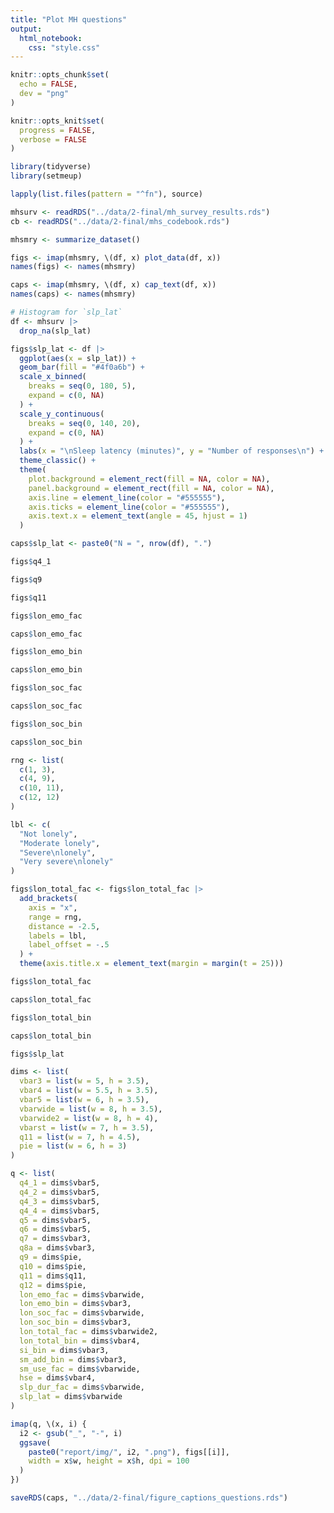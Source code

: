 ```yaml
---
title: "Plot MH questions"
output:
  html_notebook:
    css: "style.css"
---
```


```r
knitr::opts_chunk$set(
  echo = FALSE,
  dev = "png"
)

knitr::opts_knit$set(
  progress = FALSE,
  verbose = FALSE
)
```

```r
library(tidyverse)
library(setmeup)
```

```r
lapply(list.files(pattern = "^fn"), source)
```

```r
mhsurv <- readRDS("../data/2-final/mh_survey_results.rds")
cb <- readRDS("../data/2-final/mhs_codebook.rds")
```

```r
mhsmry <- summarize_dataset()
```

```r
figs <- imap(mhsmry, \(df, x) plot_data(df, x))
names(figs) <- names(mhsmry)

caps <- imap(mhsmry, \(df, x) cap_text(df, x))
names(caps) <- names(mhsmry)
```

```r
# Histogram for `slp_lat`
df <- mhsurv |>
  drop_na(slp_lat)

figs$slp_lat <- df |>
  ggplot(aes(x = slp_lat)) +
  geom_bar(fill = "#4f0a6b") +
  scale_x_binned(
    breaks = seq(0, 180, 5),
    expand = c(0, NA)
  ) +
  scale_y_continuous(
    breaks = seq(0, 140, 20),
    expand = c(0, NA)
  ) +
  labs(x = "\nSleep latency (minutes)", y = "Number of responses\n") +
  theme_classic() +
  theme(
    plot.background = element_rect(fill = NA, color = NA),
    panel.background = element_rect(fill = NA, color = NA),
    axis.line = element_line(color = "#555555"),
    axis.ticks = element_line(color = "#555555"),
    axis.text.x = element_text(angle = 45, hjust = 1)
  )

caps$slp_lat <- paste0("N = ", nrow(df), ".")
```

```r
figs$q4_1
```

```r
figs$q9
```

```r
figs$q11
```

```r
figs$lon_emo_fac
```

```r
caps$lon_emo_fac
```

```r
figs$lon_emo_bin
```

```r
caps$lon_emo_bin
```

```r
figs$lon_soc_fac
```

```r
caps$lon_soc_fac
```

```r
figs$lon_soc_bin
```

```r
caps$lon_soc_bin
```

```r
rng <- list(
  c(1, 3),
  c(4, 9),
  c(10, 11),
  c(12, 12)
)

lbl <- c(
  "Not lonely",
  "Moderate lonely",
  "Severe\nlonely",
  "Very severe\nlonely"
)

figs$lon_total_fac <- figs$lon_total_fac |>
  add_brackets(
    axis = "x",
    range = rng,
    distance = -2.5,
    labels = lbl,
    label_offset = -.5
  ) +
  theme(axis.title.x = element_text(margin = margin(t = 25)))

figs$lon_total_fac
```

```r
caps$lon_total_fac
```

```r
figs$lon_total_bin
```

```r
caps$lon_total_bin
```

```r
figs$slp_lat
```

```r
dims <- list(
  vbar3 = list(w = 5, h = 3.5),
  vbar4 = list(w = 5.5, h = 3.5),
  vbar5 = list(w = 6, h = 3.5),
  vbarwide = list(w = 8, h = 3.5),
  vbarwide2 = list(w = 8, h = 4),
  vbarst = list(w = 7, h = 3.5),
  q11 = list(w = 7, h = 4.5),
  pie = list(w = 6, h = 3)
)

q <- list(
  q4_1 = dims$vbar5,
  q4_2 = dims$vbar5,
  q4_3 = dims$vbar5,
  q4_4 = dims$vbar5,
  q5 = dims$vbar5,
  q6 = dims$vbar5,
  q7 = dims$vbar3,
  q8a = dims$vbar3,
  q9 = dims$pie,
  q10 = dims$pie,
  q11 = dims$q11,
  q12 = dims$pie,
  lon_emo_fac = dims$vbarwide,
  lon_emo_bin = dims$vbar3,
  lon_soc_fac = dims$vbarwide,
  lon_soc_bin = dims$vbar3,
  lon_total_fac = dims$vbarwide2,
  lon_total_bin = dims$vbar4,
  si_bin = dims$vbar3,
  sm_add_bin = dims$vbar3,
  sm_use_fac = dims$vbarwide,
  hse = dims$vbar4,
  slp_dur_fac = dims$vbarwide,
  slp_lat = dims$vbarwide
)
```

```r
imap(q, \(x, i) {
  i2 <- gsub("_", "-", i)
  ggsave(
    paste0("report/img/", i2, ".png"), figs[[i]],
    width = x$w, height = x$h, dpi = 100
  )
})
```

```r
saveRDS(caps, "../data/2-final/figure_captions_questions.rds")
```
